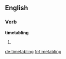 
==English==

===Verb===
'''timetabling'''

# {{present participle of|timetable}}

[[de:timetabling]]
[[fr:timetabling]]